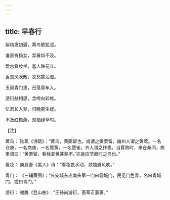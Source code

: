 ```yaml
---
---
---
```

title: 早春行
---




紫梅发初遍，黄鸟歌犹涩。

谁家折杨女，弄春如不及。

爱水看妆坐，羞人映花立。

香畏风吹散，衣愁露沾湿。

玉闺青门里，日落香车入。

游衍益相思，含啼向彩帷。

忆君长入梦，归晩更生疑。

不及红檐燕，双栖绿草时。

【注】

黄鸟： 陆玑《诗疏》：“黄鸟，黄鹂留也。或谓之黄栗留，幽州人谓之黄莺。一名仓庚，一名商庚，一名鵹黄，一名楚雀。齐人谓之抟黍。当葚熟时，来在桑间，故里语曰：‘黄栗留，看我麦黄葚熟不。’亦是应节趋时之鸟也。”

看妆： 庾肩吾《美人》诗：“看妆畏水动，敛袖避风吹。”

青门： 《三辅黄图》：“长安城东出南头第一门曰霸城门，民见门色青，名曰青城门，或曰青门。”

游衍： 谢朓《登山曲》：“王孙尚游衍，蕙草正萋萋。”